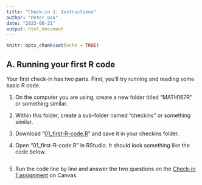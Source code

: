 ```yaml
---
title: "Check-in 1: Instructions"
author: "Peter Gao"
date: "2023-08-21"
output: html_document
---
```


```r
knitr::opts_chunk$set(echo = TRUE)
```

## A. Running your first R code

Your first check-in has two parts. First, you'll try running and reading some basic R code.

1. On the computer you are using, create a new folder titled "MATH167R" or something similar.

2. Within this folder, create a sub-folder named "checkins" or something similar.

3. Download "[01_first-R-code.R](../static/01_first-R-code.R)" and save it in your checkins folder.

4. Open "01_first-R-code.R" in RStudio. It should look something like the code below.

```r
```

5. Run the code line by line and answer the two questions on the [Check-in 1 assignment](https://sjsu.instructure.com/courses/1571636/quizzes/1690553) on Canvas.
